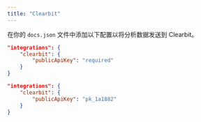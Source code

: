 ```yaml
---
title: "Clearbit"
---
```


在你的 `docs.json` 文件中添加以下配置以将分析数据发送到 Clearbit。

<CodeGroup>

```json Analytics options in docs.json
"integrations": {
    "clearbit": {
        "publicApiKey": "required"
    }
}
```

```json Example
"integrations": {
    "clearbit": {
        "publicApiKey": "pk_1a1882"
    }
}
```

</CodeGroup>